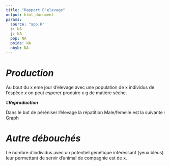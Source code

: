 ```yaml
---
title: "Rapport D'elevage"
output: html_document
params:
  source: "app.R"
  s: NA
  j: NA
  pop: NA
  poids: NA 
  nbyb: NA
---
```


# ***Production***

Au bout du x eme jour d'elevage avec une population de x individus de l'espèce x on peut esperer produire x g de matière sèche.

#***Reproduction***

Dans le but de péréniser l'élevage la répatition Male/femelle est la suivante : 
Graph

# ***Autre débouchés***

Le nombre d'individus avec un potentiel génétique intéressant (yeux bleus) leur permettant de servir d'animal de compagnie est de x. 

